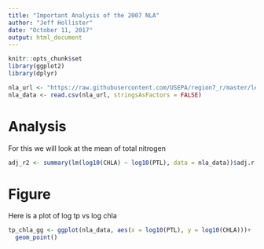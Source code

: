 ```yaml
---
title: "Important Analysis of the 2007 NLA"
author: "Jeff Hollister"
date: "October 11, 2017"
output: html_document
---
```


```r
knitr::opts_chunk$set
library(ggplot2)
library(dplyr)
```

```r
nla_url <- "https://raw.githubusercontent.com/USEPA/region7_r/master/lessons/data/fake_nla_1.csv"
nla_data <- read.csv(nla_url, stringsAsFactors = FALSE)
```

# Analysis
For this we will look at the mean of total nitrogen

```r
adj_r2 <- summary(lm(log10(CHLA) ~ log10(PTL), data = nla_data))$adj.r.squared
```

# Figure
Here is a plot of log tp vs log chla

```r
tp_chla_gg <- ggplot(nla_data, aes(x = log10(PTL), y = log10(CHLA)))+
  geom_point()
```
